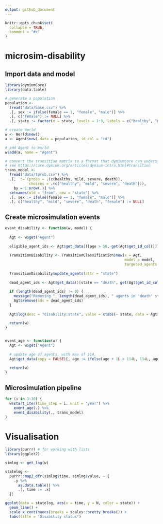 ```yaml
---
output: github_document
---
```


<!-- README.md is generated from README.Rmd. Please edit that file -->

```r
knitr::opts_chunk$set(
  collapse = TRUE,
  comment = "#>"
)
```

# microsim-disability


## Import data and model

```r
library(dymiumCore)
library(data.table)

# generate a population
population <- 
  fread("data/base.csv") %>%
  .[, sex := ifelse(female == 1, "female", "male")] %>%
  .[, c("female") := NULL] %>%
  .[, state := factor(x = state, levels = 1:3, labels = c("healthy", "mild", "severe"))]

# create World
w <- World$new()
a <- Agent$new(.data = population, id_col = "id")

# add Agent to World
w$add(a, name = "Agent")

# convert the transition matrix to a format that dymiumCore can understand
# see https://core.dymium.org/articles/dymium-intro.html#transition
trans_model <-
  fread("data/tprob.csv") %>%
  .[, `:=`(probs = .(c(healthy, mild, severe, death)),
           choices = .(c("healthy", "mild", "severe", "death"))), 
    by = 1:nrow(.)] %>%
  setnames(old = "from", new = "state") %>%
  .[, sex := ifelse(female == 1, "female", "male")] %>%
  .[, c("healthy", "mild", "severe", "death", "female") := NULL]
```

## Create microsimulation events

```r
event_disability <- function(w, model) {
  
  Agt <- w$get("Agent")
  
  eligible_agent_ids <- Agt$get_data()[age > 50, get(Agt$get_id_col())]
  
  TransitionDisability <- TransitionClassification$new(x = Agt, 
                                                       model = model, 
                                                       targeted_agents = eligible_agent_ids)
  
  TransitionDisability$update_agents(attr = "state")
  
  dead_agent_ids <- Agt$get_data()[state == "death", get(Agt$get_id_col())]
  
  if (length(dead_agent_ids) != 0) {
    message("Removing ", length(dead_agent_ids), " agents in 'death' state.")
    Agt$remove(ids = dead_agent_ids)
  }
  
  Agt$log(desc = "disability:state", value = xtabs(~ state, data = Agt$get_data()))
  
  return(w)
}


event_age <- function(w) {
  Agt <- w$get("Agent")
  
  # update age of agents, with max of 114.
  Agt$get_data(copy = FALSE)[, age := ifelse(age + 1L > 114L, 114L, age + 1L)]
  
  return(w)
}
```


## Microsimulation pipeline

```r
for (i in 1:10) {
  w$start_iter(time_step = i, unit = "year") %>%
    event_age(.) %>%
    event_disability(., trans_model)
}
```

# Visualisation

```r
library(purrr) # for working with lists
library(ggplot2)

simlog <- get_log(w)

statelog <- 
  purrr::map2_dfr(simlog$time, simlog$value, ~ {
    .y %>% 
      as.data.table() %>%
      .[, time := .x]
  })

ggplot(data = statelog, aes(x = time, y = N, color = state)) +
  geom_line() +
  scale_x_continuous(breaks = scales::pretty_breaks()) +
  labs(title = "Disability status")
```


